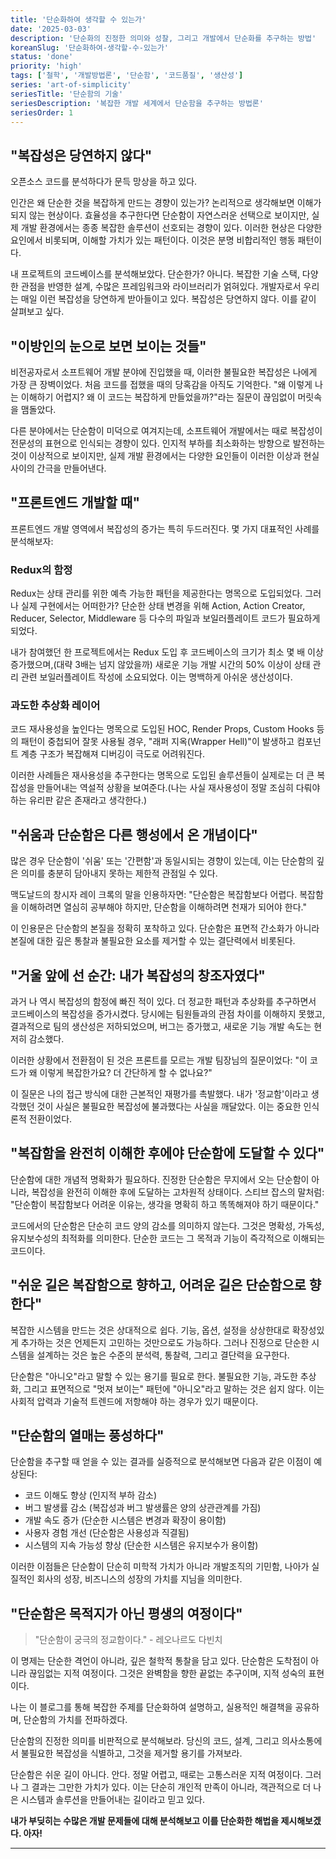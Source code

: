 ```yaml
---
title: '단순화하여 생각할 수 있는가'
date: '2025-03-03'
description: '단순화의 진정한 의미와 성찰, 그리고 개발에서 단순화를 추구하는 방법'
koreanSlug: '단순화하여-생각할-수-있는가'
status: 'done'
priority: 'high'
tags: ['철학', '개발방법론', '단순함', '코드품질', '생산성']
series: 'art-of-simplicity'
seriesTitle: '단순함의 기술'
seriesDescription: '복잡한 개발 세계에서 단순함을 추구하는 방법론'
seriesOrder: 1
---
```


## "복잡성은 당연하지 않다"

오픈소스 코드를 분석하다가 문득 망상을 하고 있다. 

인간은 왜 단순한 것을 복잡하게 만드는 경향이 있는가? 
논리적으로 생각해보면 이해가 되지 않는 현상이다. 
효율성을 추구한다면 단순함이 자연스러운 선택으로 보이지만, 실제 개발 환경에서는 종종 복잡한 솔루션이 선호되는 경향이 있다. 
이러한 현상은 다양한 요인에서 비롯되며, 이해할 가치가 있는 패턴이다.
이것은 분명 비합리적인 행동 패턴이다.

내 프로젝트의 코드베이스를 분석해보았다.
단순한가? 아니다. 복잡한 기술 스택, 다양한 관점을 반영한 설계, 수많은 프레임워크와 라이브러리가 얽혀있다. 
개발자로서 우리는 매일 이런 복잡성을 당연하게 받아들이고 있다. 복잡성은 당연하지 않다. 이를 같이 살펴보고 싶다.

## "이방인의 눈으로 보면 보이는 것들"

비전공자로서 소프트웨어 개발 분야에 진입했을 때, 이러한 불필요한 복잡성은 나에게 가장 큰 장벽이었다. 
처음 코드를 접했을 때의 당혹감을 아직도 기억한다. "왜 이렇게 나는 이해하기 어렵지? 왜 이 코드는 복잡하게 만들었을까?"라는 질문이 끊임없이 머릿속을 맴돌았다.

다른 분야에서는 단순함이 미덕으로 여겨지는데, 소프트웨어 개발에서는 때로 복잡성이 전문성의 표현으로 인식되는 경향이 있다.
인지적 부하를 최소화하는 방향으로 발전하는 것이 이상적으로 보이지만, 실제 개발 환경에서는 다양한 요인들이 이러한 이상과 현실 사이의 간극을 만들어낸다.

## "프론트엔드 개발할 때"

프론트엔드 개발 영역에서 복잡성의 증가는 특히 두드러진다. 몇 가지 대표적인 사례를 분석해보자:

### Redux의 함정

Redux는 상태 관리를 위한 예측 가능한 패턴을 제공한다는 명목으로 도입되었다. 
그러나 실제 구현에서는 어떠한가? 
단순한 상태 변경을 위해 Action, Action Creator, Reducer, Selector, Middleware 등 다수의 파일과 보일러플레이트 코드가 필요하게 되었다.

내가 참여했던 한 프로젝트에서는 Redux 도입 후 코드베이스의 크기가 최소 몇 배 이상 증가했으며,(대략 3배는 넘지 않았을까) 
새로운 기능 개발 시간의 50% 이상이 상태 관리 관련 보일러플레이트 작성에 소요되었다. 이는 명백하게 아쉬운 생산성이다.

### 과도한 추상화 레이어

코드 재사용성을 높인다는 명목으로 도입된 HOC, Render Props, Custom Hooks 등의 패턴이 중첩되어 잘못 사용될 경우, "래퍼 지옥(Wrapper Hell)"이 발생하고 컴포넌트 계층 구조가 복잡해져 디버깅이 극도로 어려워진다.

이러한 사례들은 재사용성을 추구한다는 명목으로 도입된 솔루션들이 실제로는 더 큰 복잡성을 만들어내는 역설적 상황을 보여준다.(나는 사실 재사용성이 정말 조심히 다뤄야하는 유리판 같은 존재라고 생각한다.)

## "쉬움과 단순함은 다른 행성에서 온 개념이다"

많은 경우 단순함이 '쉬움' 또는 '간편함'과 동일시되는 경향이 있는데, 이는 단순함의 깊은 의미를 충분히 담아내지 못하는 제한적 관점일 수 있다.

맥도날드의 창시자 레이 크록의 말을 인용하자면: "단순함은 복잡함보다 어렵다. 복잡함을 이해하려면 열심히 공부해야 하지만, 단순함을 이해하려면 천재가 되어야 한다."

이 인용문은 단순함의 본질을 정확히 포착하고 있다. 단순함은 표면적 간소화가 아니라 본질에 대한 깊은 통찰과 불필요한 요소를 제거할 수 있는 결단력에서 비롯된다. 

## "거울 앞에 선 순간: 내가 복잡성의 창조자였다"

과거 나 역시 복잡성의 함정에 빠진 적이 있다. 더 정교한 패턴과 추상화를 추구하면서 코드베이스의 복잡성을 증가시켰다. 
당시에는 팀원들과의 관점 차이를 이해하지 못했고, 결과적으로 팀의 생산성은 저하되었으며, 버그는 증가했고, 새로운 기능 개발 속도는 현저히 감소했다.

이러한 상황에서 전환점이 된 것은 프론트를 모르는 개발 팀장님의 질문이었다: "이 코드가 왜 이렇게 복잡한가요? 더 간단하게 할 수 없나요?" 

이 질문은 나의 접근 방식에 대한 근본적인 재평가를 촉발했다. 
내가 '정교함'이라고 생각했던 것이 사실은 불필요한 복잡성에 불과했다는 사실을 깨달았다. 이는 중요한 인식론적 전환이었다.

## "복잡함을 완전히 이해한 후에야 단순함에 도달할 수 있다"

단순함에 대한 개념적 명확화가 필요하다. 진정한 단순함은 무지에서 오는 단순함이 아니라, 복잡성을 완전히 이해한 후에 도달하는 고차원적 상태이다. 스티브 잡스의 말처럼: "단순함이 복잡함보다 어려운 이유는, 생각을 명확히 하고 똑똑해져야 하기 때문이다."

코드에서의 단순함은 단순히 코드 양의 감소를 의미하지 않는다. 그것은 명확성, 가독성, 유지보수성의 최적화를 의미한다. 단순한 코드는 그 목적과 기능이 즉각적으로 이해되는 코드이다.

## "쉬운 길은 복잡함으로 향하고, 어려운 길은 단순함으로 향한다"

복잡한 시스템을 만드는 것은 상대적으로 쉽다. 
기능, 옵션, 설정을 상상한대로 확장성있게 추가하는 것은 언제든지 고민하는 것만으로도 가능하다. 
그러나 진정으로 단순한 시스템을 설계하는 것은 높은 수준의 분석력, 통찰력, 그리고 결단력을 요구한다.

단순함은 "아니오"라고 말할 수 있는 용기를 필요로 한다. 
불필요한 기능, 과도한 추상화, 그리고 표면적으로 "멋져 보이는" 패턴에 "아니오"라고 말하는 것은 쉽지 않다. 
이는 사회적 압력과 기술적 트렌드에 저항해야 하는 경우가 있기 때문이다.

## "단순함의 열매는 풍성하다"

단순함을 추구할 때 얻을 수 있는 결과를 실증적으로 분석해보면 다음과 같은 이점이 예상된다:

- 코드 이해도 향상 (인지적 부하 감소)
- 버그 발생률 감소 (복잡성과 버그 발생률은 양의 상관관계를 가짐)
- 개발 속도 증가 (단순한 시스템은 변경과 확장이 용이함)
- 사용자 경험 개선 (단순함은 사용성과 직결됨)
- 시스템의 지속 가능성 향상 (단순한 시스템은 유지보수가 용이함)

이러한 이점들은 단순함이 단순히 미학적 가치가 아니라 개발조직의 기민함, 나아가 실질적인 회사의 성장, 비즈니스의 성장의 가치를 지님을 의미한다.

## "단순함은 목적지가 아닌 평생의 여정이다"

> "단순함이 궁극의 정교함이다." - 레오나르도 다빈치

이 명제는 단순한 격언이 아니라, 깊은 철학적 통찰을 담고 있다. 단순함은 도착점이 아니라 끊임없는 지적 여정이다. 그것은 완벽함을 향한 끝없는 추구이며, 지적 성숙의 표현이다.

나는 이 블로그를 통해 복잡한 주제를 단순화하여 설명하고, 실용적인 해결책을 공유하며, 단순함의 가치를 전파하겠다.

단순함의 진정한 의미를 비판적으로 분석해보라. 당신의 코드, 설계, 그리고 의사소통에서 불필요한 복잡성을 식별하고, 그것을 제거할 용기를 가져보라.

단순함은 쉬운 길이 아니다. 안다. 정말 어렵고, 때로는 고통스러운 지적 여정이다. 
그러나 그 결과는 그만한 가치가 있다. 이는 단순히 개인적 만족이 아니라, 객관적으로 더 나은 시스템과 솔루션을 만들어내는 길이라고 믿고 있다.

**내가 부딪히는 수많은 개발 문제들에 대해 분석해보고 이를 단순화한 해법을 제시해보겠다. 아자!**

---

